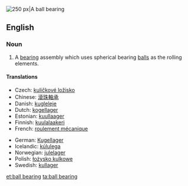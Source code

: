 [[Image:Four-point-contact-bearing din628 type-qj 180-ex.png|thumb|right|250 px|A ball bearing]]
{{wikipedia|Ball bearing}}
==English==

===Noun===
{{en-noun}}

# A [[bearing]] assembly which uses spherical bearing [[ball]]s as the rolling elements.

====Translations====
{{trans-top|bearing assembly with spherical balls}}
* Czech: [[kuličkové ložisko]] {{n}}
*Chinese: [[滾珠軸承]]
*Danish: [[kugleleje]]
*Dutch: [[kogellager]]
*Estonian: [[kuullaager]]
*Finnish: [[kuulalaakeri]]
*French: [[roulement mécanique]]
{{trans-mid}}
*German: [[Kugellager]] {{n}}
*Icelandic: [[kúlulega]] {{f}}
*Norwegian: [[julelager]]
*Polish: [[łożysko kulkowe]]
*Swedish: [[kullager]]
{{trans-bottom}}

[[et:ball bearing]]
[[ta:ball bearing]]